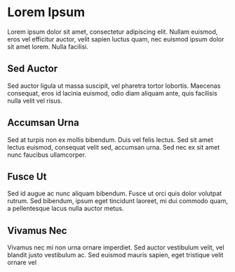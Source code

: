# Lorem Ipsum

Lorem ipsum dolor sit amet, consectetur adipiscing elit. Nullam euismod, eros vel efficitur auctor, velit sapien luctus quam, nec euismod ipsum dolor sit amet lorem. Nulla facilisi.

## Sed Auctor

Sed auctor ligula ut massa suscipit, vel pharetra tortor lobortis. Maecenas consequat, eros id lacinia euismod, odio diam aliquam ante, quis facilisis nulla velit vel risus.

## Accumsan Urna

Sed at turpis non ex mollis bibendum. Duis vel felis lectus. Sed sit amet lectus euismod, consequat velit sed, accumsan urna. Sed nec ex sit amet nunc faucibus ullamcorper.

## Fusce Ut

Sed id augue ac nunc aliquam bibendum. Fusce ut orci quis dolor volutpat rutrum. Sed bibendum, ipsum eget tincidunt laoreet, mi dui commodo quam, a pellentesque lacus nulla auctor metus.

## Vivamus Nec

Vivamus nec mi non urna ornare imperdiet. Sed auctor vestibulum velit, vel blandit justo vestibulum ac. Sed euismod mauris sapien, eget tristique velit ornare vel
